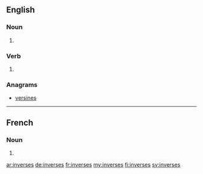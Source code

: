 ==English==

===Noun===
{{head|en|plural}}

# {{plural of|inverse|lang=en}}

===Verb===
{{head|en}}

# {{en-third-person singular of|inverse}}

===Anagrams===
* [[versines#English|versines]]

----

==French==

===Noun===
{{head|fr|plural|g=?}}

# {{plural of|inverse|lang=fr}}

[[ar:inverses]]
[[de:inverses]]
[[fr:inverses]]
[[my:inverses]]
[[fi:inverses]]
[[sv:inverses]]